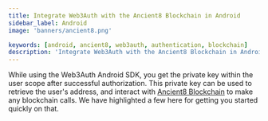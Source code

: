 ```yaml
---
title: Integrate Web3Auth with the Ancient8 Blockchain in Android
sidebar_label: Android
image: 'banners/ancient8.png'

keywords: [android, ancient8, web3auth, authentication, blockchain]
description: 'Integrate Web3Auth with the Ancient8 Blockchain in Android | Documentation - Web3Auth'
---
```



<SEO
  title="Integrate Web3Auth with the Ancient8 Blockchain in Android"
  description="Integrate Web3Auth with the Ancient8 Blockchain in Android | Documentation - Web3Auth"
  image="https://web3auth.io/docs/banners/ancient8.png"
  slug="/embedded-wallets/connect-blockchain/evm/ancient8/android"
/>

While using the Web3Auth Android SDK, you get the private key within the user scope after successful authorization. This private key can be used to retrieve the user's address, and interact with [Ancient8 Blockchain](https://ancient8.gg) to make any blockchain calls. We have highlighted a few here for getting you started quickly on that.

<EVMInteraction />
